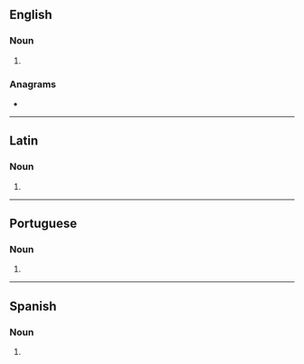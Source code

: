 ==English==

===Noun===
{{head|en|noun plural form}}

# {{plural of|taberna|lang=en}}

===Anagrams===
* {{anagrams|en|Braatens|ant bears|ant-bears|antbears|ratsbane}}

----

==Latin==

===Noun===
{{head|la|noun form|g=f}}

# {{inflection of|taberna||acc|p|lang=la}}

----

==Portuguese==

===Noun===
{{head|pt|noun plural form}}

# {{plural of|taberna|lang=pt}}

----

==Spanish==

===Noun===
{{head|es|noun form}}

# {{plural of|taberna|lang=es}}